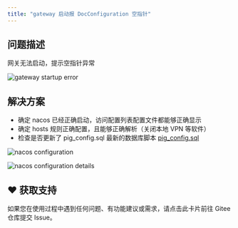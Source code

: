 ```yaml
---
title: "gateway 启动报 DocConfiguration 空指针"
---
```


## 问题描述
网关无法启动，提示空指针异常

![gateway startup error](/images/1660044285514-90ccef21-2478-4212-80f5-9885f7b5ac7c.png)

## 解决方案
- 确定 nacos 已经正确启动，访问配置列表配置文件都能够正确显示
- 确定 hosts 规则正确配置，且能够正确解析（关闭本地 VPN 等软件）
- 检查是否更新了 pig_config.sql 最新的数据库脚本 [pig_config.sql](https://github.com/pig-mesh/pig/blob/master/db/pig_config.sql)

![nacos configuration](/images/1661309013678-d29206e3-a46f-4e62-b40b-c40d050983e0.png)

![nacos configuration details](https://minio.pigx.vip/oss/1660044505.png)

## ♥️ 获取支持
<Card title="遇到问题？" horizontal icon="link" href="https://gitee.com/log4j/pig/issues">
  如果您在使用过程中遇到任何问题、有功能建议或需求，请点击此卡片前往 Gitee 仓库提交 Issue。
</Card>

